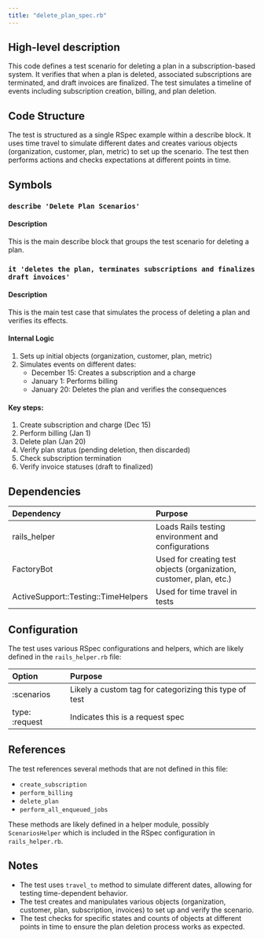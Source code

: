 ```yaml
---
title: "delete_plan_spec.rb"
---
```


## High-level description
This code defines a test scenario for deleting a plan in a subscription-based system. It verifies that when a plan is deleted, associated subscriptions are terminated, and draft invoices are finalized. The test simulates a timeline of events including subscription creation, billing, and plan deletion.

## Code Structure
The test is structured as a single RSpec example within a describe block. It uses time travel to simulate different dates and creates various objects (organization, customer, plan, metric) to set up the scenario. The test then performs actions and checks expectations at different points in time.

## Symbols

### `describe 'Delete Plan Scenarios'`
#### Description
This is the main describe block that groups the test scenario for deleting a plan.

### `it 'deletes the plan, terminates subscriptions and finalizes draft invoices'`
#### Description
This is the main test case that simulates the process of deleting a plan and verifies its effects.

#### Internal Logic
1. Sets up initial objects (organization, customer, plan, metric)
2. Simulates events on different dates:
   - December 15: Creates a subscription and a charge
   - January 1: Performs billing
   - January 20: Deletes the plan and verifies the consequences

#### Key steps:
1. Create subscription and charge (Dec 15)
2. Perform billing (Jan 1)
3. Delete plan (Jan 20)
4. Verify plan status (pending deletion, then discarded)
5. Check subscription termination
6. Verify invoice statuses (draft to finalized)

## Dependencies
| Dependency | Purpose |
|:-----------|:--------|
| rails_helper | Loads Rails testing environment and configurations |
| FactoryBot | Used for creating test objects (organization, customer, plan, etc.) |
| ActiveSupport::Testing::TimeHelpers | Used for time travel in tests |

## Configuration
The test uses various RSpec configurations and helpers, which are likely defined in the `rails_helper.rb` file:

| Option | Purpose |
|:-------|:--------|
| :scenarios | Likely a custom tag for categorizing this type of test |
| type: :request | Indicates this is a request spec |

## References
The test references several methods that are not defined in this file:
- `create_subscription`
- `perform_billing`
- `delete_plan`
- `perform_all_enqueued_jobs`

These methods are likely defined in a helper module, possibly `ScenariosHelper` which is included in the RSpec configuration in `rails_helper.rb`.

## Notes
- The test uses `travel_to` method to simulate different dates, allowing for testing time-dependent behavior.
- The test creates and manipulates various objects (organization, customer, plan, subscription, invoices) to set up and verify the scenario.
- The test checks for specific states and counts of objects at different points in time to ensure the plan deletion process works as expected.